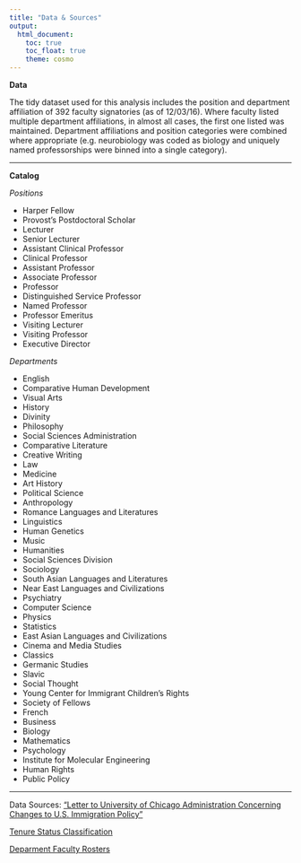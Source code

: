 ```yaml
---
title: "Data & Sources"
output:
  html_document:
    toc: true
    toc_float: true
    theme: cosmo
---
```


__Data__

The tidy dataset used for this analysis includes the position and department affiliation of 392 faculty signatories (as of 12/03/16). Where faculty listed multiple department affiliations, in almost all cases, the first one listed was maintained. Department affiliations and position categories were combined where appropriate (e.g. neurobiology was coded as biology and uniquely named professorships were binned into a single category).

***

__Catalog__ 

_Positions_

* Harper Fellow 
* Provost's Postdoctoral Scholar 
* Lecturer 
* Senior Lecturer 
* Assistant Clinical Professor 
* Clinical Professor 
* Assistant Professor 
* Associate Professor 
* Professor 
* Distinguished Service Professor 
* Named Professor 
* Professor Emeritus 
* Visiting Lecturer 
* Visiting Professor 
* Executive Director 

_Departments_ 

* English                                     
* Comparative Human Development               
* Visual Arts                                 
* History                                     
* Divinity                                    
* Philosophy                                  
* Social Sciences Administration              
* Comparative Literature                      
* Creative Writing                            
* Law                                         
* Medicine                                    
* Art History                                 
* Political Science                           
* Anthropology                                
* Romance Languages and Literatures           
* Linguistics                                 
* Human Genetics                              
* Music                                       
* Humanities                                  
* Social Sciences Division                    
* Sociology                                   
* South Asian Languages and Literatures       
* Near East Languages and Civilizations       
* Psychiatry                                  
* Computer Science                            
* Physics                                     
* Statistics                                  
* East Asian Languages and Civilizations      
* Cinema and Media Studies                    
* Classics                                    
* Germanic Studies                            
* Slavic                                      
* Social Thought                              
* Young Center for Immigrant Children's Rights
* Society of Fellows                          
* French                                      
* Business                                    
* Biology                                     
* Mathematics                                 
* Psychology                                  
* Institute for Molecular Engineering         
* Human Rights                                
* Public Policy                               

***

Data Sources:
["Letter to University of Chicago Administration Concerning Changes to U.S. Immigration Policy"](https://docs.google.com/forms/d/e/1FAIpQLSdozFBhNzeHZPQAywaxG9YHOx9BYBxL3dxPyDXFPV6fXIbuqg/viewform?c=0&w=1)  

[Tenure Status Classification](https://provost.uchicago.edu/handbook/academic-appointments/ranks-statute-11)  

[Deparment Faculty Rosters](https://directory.uchicago.edu/organizations/search)